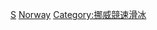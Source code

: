 {{Commonscat|Speedskaters from Norway}}

[[Category:挪威运动员|S]]
[[Category:各國競速滑冰運動員|Norway]]
[[Category:挪威競速滑冰|Category:挪威競速滑冰]]